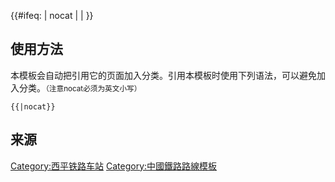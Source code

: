 {{鐵道路線|
| 模板名稱 = 西平铁路
| 名稱 = [[西平铁路]]
| 代表色 = #0033c9
| Logo = [[File:China_Railways.svg|17px]]
| 背景顏色 = #FFFFFF
| 車站列表 = （[[西安站|西安]] - [[西安西站|西安西]] - [[三民村站|三民村]] - [[三桥站|三桥]] - [[黄家寨站|黄家寨]] - [[咸阳站|咸阳]] - [[咸阳西站|咸阳西]]<以上为[[陇海线]]>) - [[茂陵站|茂陵]] - [[南市站|南市]] - 胡王线路所 -  [[礼泉站|礼泉]] - [[灵源站|灵源]] - [[乾县站|乾县]] - [[漠西站|漠西]] - [[梁山站 (陕西省)|梁山]] - [[阳峪站|阳峪]] - [[永寿站|永寿]] - [[蒿店站|蒿店]] - [[太峪站|太峪]] - [[彬州站|彬州]] - [[彬州西站|彬州西]] - [[大佛寺站|大佛寺]] - [[上孟站|上孟]] - [[宁县南站|宁县南]] - [[长武站|长武]] - [[齐家河站|齐家河]] - [[长庆桥站|长庆桥]] - [[泾明站|泾明]] - [[罗汉洞站|<font color="#808080">罗汉洞</font>]] - [[泾川站|泾川]] - [[王村站|<font color="#808080">王村</font>]] - [[花所站|花所]] - [[米家沟站|米家沟]] - [[白水站|<font color="#808080">白水</font>]] - [[平凉南站|平凉南]](<以下为[[宝中线]]>- [[平凉站|平凉]])
|註釋=<font color="#808080">灰色字體</font>为预留或建设中車站。
}}<includeonly>{{#ifeq: {{{1}}} | nocat | <!--空--> | [[Category:西平铁路车站]] }}</includeonly><noinclude>

==使用方法==
本模板会自动把引用它的页面加入分类。引用本模板时使用下列语法，可以避免加入分类。<small>（注意nocat必须为英文小写）</small>
 <nowiki>{{</nowiki>{{PAGENAME}}<nowiki>|nocat}}</nowiki>
[[Category:中國鐵路路線模板]]

==来源==
<references/>
</noinclude>